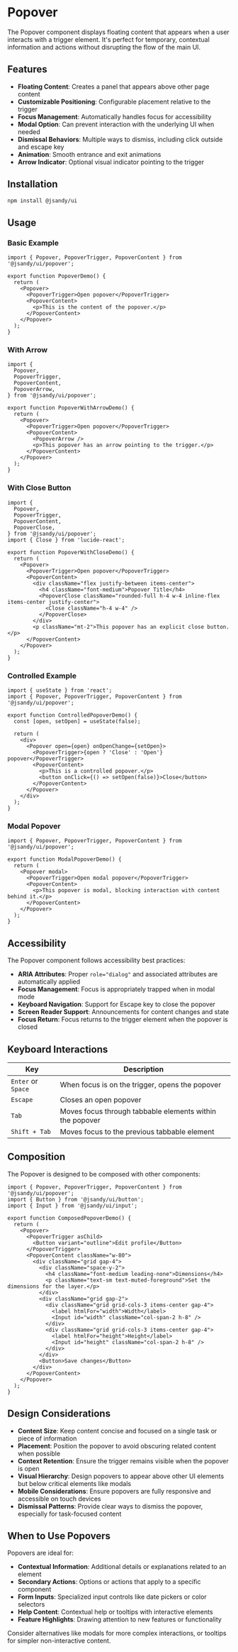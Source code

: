 # Popover

The Popover component displays floating content that appears when a user interacts with a trigger element. It's perfect for temporary, contextual information and actions without disrupting the flow of the main UI.

## Features

- **Floating Content**: Creates a panel that appears above other page content
- **Customizable Positioning**: Configurable placement relative to the trigger
- **Focus Management**: Automatically handles focus for accessibility
- **Modal Option**: Can prevent interaction with the underlying UI when needed
- **Dismissal Behaviors**: Multiple ways to dismiss, including click outside and escape key
- **Animation**: Smooth entrance and exit animations
- **Arrow Indicator**: Optional visual indicator pointing to the trigger

## Installation

```bash
npm install @jsandy/ui
```

## Usage

### Basic Example

```tsx
import { Popover, PopoverTrigger, PopoverContent } from '@jsandy/ui/popover';

export function PopoverDemo() {
  return (
    <Popover>
      <PopoverTrigger>Open popover</PopoverTrigger>
      <PopoverContent>
        <p>This is the content of the popover.</p>
      </PopoverContent>
    </Popover>
  );
}
```

### With Arrow

```tsx
import {
  Popover,
  PopoverTrigger,
  PopoverContent,
  PopoverArrow,
} from '@jsandy/ui/popover';

export function PopoverWithArrowDemo() {
  return (
    <Popover>
      <PopoverTrigger>Open popover</PopoverTrigger>
      <PopoverContent>
        <PopoverArrow />
        <p>This popover has an arrow pointing to the trigger.</p>
      </PopoverContent>
    </Popover>
  );
}
```

### With Close Button

```tsx
import {
  Popover,
  PopoverTrigger,
  PopoverContent,
  PopoverClose,
} from '@jsandy/ui/popover';
import { Close } from 'lucide-react';

export function PopoverWithCloseDemo() {
  return (
    <Popover>
      <PopoverTrigger>Open popover</PopoverTrigger>
      <PopoverContent>
        <div className="flex justify-between items-center">
          <h4 className="font-medium">Popover Title</h4>
          <PopoverClose className="rounded-full h-4 w-4 inline-flex items-center justify-center">
            <Close className="h-4 w-4" />
          </PopoverClose>
        </div>
        <p className="mt-2">This popover has an explicit close button.</p>
      </PopoverContent>
    </Popover>
  );
}
```

### Controlled Example

```tsx
import { useState } from 'react';
import { Popover, PopoverTrigger, PopoverContent } from '@jsandy/ui/popover';

export function ControlledPopoverDemo() {
  const [open, setOpen] = useState(false);

  return (
    <div>
      <Popover open={open} onOpenChange={setOpen}>
        <PopoverTrigger>{open ? 'Close' : 'Open'} popover</PopoverTrigger>
        <PopoverContent>
          <p>This is a controlled popover.</p>
          <button onClick={() => setOpen(false)}>Close</button>
        </PopoverContent>
      </Popover>
    </div>
  );
}
```

### Modal Popover

```tsx
import { Popover, PopoverTrigger, PopoverContent } from '@jsandy/ui/popover';

export function ModalPopoverDemo() {
  return (
    <Popover modal>
      <PopoverTrigger>Open modal popover</PopoverTrigger>
      <PopoverContent>
        <p>This popover is modal, blocking interaction with content behind it.</p>
      </PopoverContent>
    </Popover>
  );
}
```

## Accessibility

The Popover component follows accessibility best practices:

- **ARIA Attributes**: Proper `role="dialog"` and associated attributes are automatically applied
- **Focus Management**: Focus is appropriately trapped when in modal mode
- **Keyboard Navigation**: Support for Escape key to close the popover
- **Screen Reader Support**: Announcements for content changes and state
- **Focus Return**: Focus returns to the trigger element when the popover is closed

## Keyboard Interactions

| Key                | Description                                              |
| ------------------ | -------------------------------------------------------- |
| `Enter` or `Space` | When focus is on the trigger, opens the popover          |
| `Escape`           | Closes an open popover                                   |
| `Tab`              | Moves focus through tabbable elements within the popover |
| `Shift + Tab`      | Moves focus to the previous tabbable element             |

## Composition

The Popover is designed to be composed with other components:

```tsx
import { Popover, PopoverTrigger, PopoverContent } from '@jsandy/ui/popover';
import { Button } from '@jsandy/ui/button';
import { Input } from '@jsandy/ui/input';

export function ComposedPopoverDemo() {
  return (
    <Popover>
      <PopoverTrigger asChild>
        <Button variant="outline">Edit profile</Button>
      </PopoverTrigger>
      <PopoverContent className="w-80">
        <div className="grid gap-4">
          <div className="space-y-2">
            <h4 className="font-medium leading-none">Dimensions</h4>
            <p className="text-sm text-muted-foreground">Set the dimensions for the layer.</p>
          </div>
          <div className="grid gap-2">
            <div className="grid grid-cols-3 items-center gap-4">
              <label htmlFor="width">Width</label>
              <Input id="width" className="col-span-2 h-8" />
            </div>
            <div className="grid grid-cols-3 items-center gap-4">
              <label htmlFor="height">Height</label>
              <Input id="height" className="col-span-2 h-8" />
            </div>
          </div>
          <Button>Save changes</Button>
        </div>
      </PopoverContent>
    </Popover>
  );
}
```

## Design Considerations

- **Content Size**: Keep content concise and focused on a single task or piece of information
- **Placement**: Position the popover to avoid obscuring related content when possible
- **Context Retention**: Ensure the trigger remains visible when the popover is open
- **Visual Hierarchy**: Design popovers to appear above other UI elements but below critical elements like modals
- **Mobile Considerations**: Ensure popovers are fully responsive and accessible on touch devices
- **Dismissal Patterns**: Provide clear ways to dismiss the popover, especially for task-focused content

## When to Use Popovers

Popovers are ideal for:

- **Contextual Information**: Additional details or explanations related to an element
- **Secondary Actions**: Options or actions that apply to a specific component
- **Form Inputs**: Specialized input controls like date pickers or color selectors
- **Help Content**: Contextual help or tooltips with interactive elements
- **Feature Highlights**: Drawing attention to new features or functionality

Consider alternatives like modals for more complex interactions, or tooltips for simpler non-interactive content.
